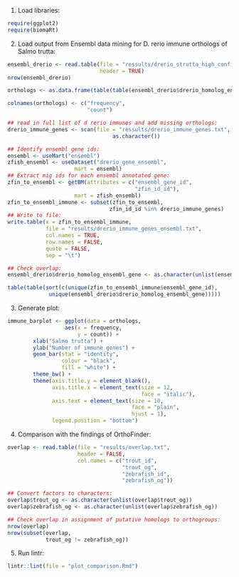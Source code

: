 

1. Load libraries:

```r
require(ggplot2)
require(biomaRt)
```

2. Load output from Ensembl data mining for D. rerio immune orthologs of Salmo trutta:

```r
ensembl_drerio <- read.table(file = "ressults/drerio_strutta_high_confidence_orthologs.txt",
                             header = TRUE)
nrow(ensembl_drerio)

orthologs <- as.data.frame(table(table(ensembl_drerio$drerio_homolog_ensembl_gene)))

colnames(orthologs) <- c("frequency",
                         "count")

## read in full list of d rerio immunes and add missing orthologs:
drerio_immune_genes <- scan(file = "ressults/drerio_immune_genes.txt",
                                 as.character())

## Identify ensembl gene ids:
ensembl <- useMart("ensembl")
zfish_ensembl <- useDataset("drerio_gene_ensembl",
                     mart = ensembl)
## Extract mig ids for each ensembl annotated gene:
zfin_to_ensembl <- getBM(attributes = c("ensembl_gene_id",
                                        "zfin_id_id"),
                     mart = zfish_ensembl)
zfin_to_ensembl_immune <- subset(zfin_to_ensembl,
                                zfin_id_id %in% drerio_immune_genes)
## Write to file:
write.table(x = zfin_to_ensembl_immune,
            file = "results/drerio_immune_genes_ensembl.txt",
            col.names = TRUE,
            row.names = FALSE,
            quote = FALSE,
            sep = "\t")

## Check overlap:
ensembl_drerio$drerio_homolog_ensembl_gene <- as.character(unlist(ensembl_drerio$drerio_homolog_ensembl_gene))

table(table(sort(c(unique(zfin_to_ensembl_immune$ensembl_gene_id),
             unique(ensembl_drerio$drerio_homolog_ensembl_gene)))))
```

3. Generate plot:

```r
immune_barplot <- ggplot(data = orthologs,
                  aes(x = frequency,
                      y = count)) +
        xlab("Salmo trutta") +
        ylab("Number of immune genes") +
        geom_bar(stat = "identity",
                 colour = "black",
                 fill = "white") +
        theme_bw() +
        theme(axis.title.y = element_blank(),
              axis.title.x = element_text(size = 12,
                                          face = "italic"),
              axis.text = element_text(size = 10,
                                       face = "plain",
                                       hjust = 1),
              legend.position = "bottom")
```

4. Comparison with the findings of OrthoFinder:

```r
overlap <- read.table(file = "results/overlap.txt",
                      header = FALSE,
                      col.names = c("trout_id",
                                    "trout_og",
                                    "zebrafish_id",
                                    "zebrafish_og"))

## Convert factors to characters:
overlap$trout_og <- as.character(unlist(overlap$trout_og))
overlap$zebrafish_og <- as.character(unlist(overlap$zebrafish_og))

## Check overlap in assignment of putative homologs to orthogroups:
nrow(overlap)
nrow(subset(overlap,
            trout_og != zebrafish_og))
```

5. Run lintr:

```r
lintr::lint(file = "plot_comparison.Rmd")
```

